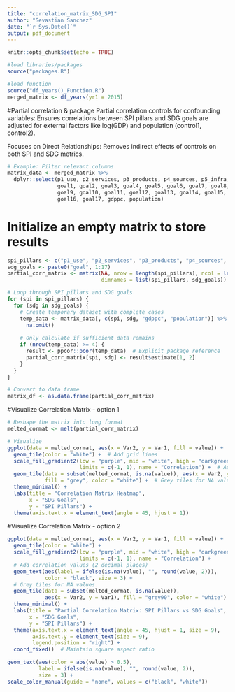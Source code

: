 ```yaml
---
title: "correlation_matrix_SDG_SPI"
author: "Sevastian Sanchez"
date: "`r Sys.Date()`"
output: pdf_document
---
```


```r
knitr::opts_chunk$set(echo = TRUE)
```

```r
#load libraries/packages
source("packages.R")

#load function 
source("df_years()_Function.R")
merged_matrix <- df_years(yr1 = 2015) 
```

#Partial correlation & package 
Partial correlation controls for confounding variables: Ensures correlations between SPI pillars and SDG goals are adjusted for external factors like log(GDP) and population (control1, control2).

Focuses on Direct Relationships: Removes indirect effects of controls on both SPI and SDG metrics.
```r
# Example: Filter relevant columns
matrix_data <- merged_matrix %>%
  dplyr::select(p1_use, p2_services, p3_products, p4_sources, p5_infra,
                goal1, goal2, goal3, goal4, goal5, goal6, goal7, goal8,
                goal9, goal10, goal11, goal12, goal13, goal14, goal15,
                goal16, goal17, gdppc, population)
```

# Initialize an empty matrix to store results
```r
spi_pillars <- c("p1_use", "p2_services", "p3_products", "p4_sources", "p5_infra")
sdg_goals <- paste0("goal", 1:17)
partial_corr_matrix <- matrix(NA, nrow = length(spi_pillars), ncol = length(sdg_goals),
                              dimnames = list(spi_pillars, sdg_goals))

# Loop through SPI pillars and SDG goals
for (spi in spi_pillars) {
  for (sdg in sdg_goals) {
    # Create temporary dataset with complete cases
    temp_data <- matrix_data[, c(spi, sdg, "gdppc", "population")] %>%  # Fixed: added quotes
      na.omit()
    
    # Only calculate if sufficient data remains
    if (nrow(temp_data) >= 4) {
      result <- ppcor::pcor(temp_data)  # Explicit package reference
      partial_corr_matrix[spi, sdg] <- result$estimate[1, 2]
    }
  }
}

# Convert to data frame
matrix_df <- as.data.frame(partial_corr_matrix)

```

#Visualize Correlation Matrix - option 1
```r
# Reshape the matrix into long format
melted_cormat <- melt(partial_corr_matrix)

# Visualize 
ggplot(data = melted_cormat, aes(x = Var2, y = Var1, fill = value)) +
  geom_tile(color = "white") +  # Add grid lines
  scale_fill_gradient2(low = "purple", mid = "white", high = "darkgreen", midpoint = 0,
                       limits = c(-1, 1), name = "Correlation") +  # Adjust color scale
  geom_tile(data = subset(melted_cormat, is.na(value)), aes(x = Var2, y = Var1), 
            fill = "grey", color = "white") +  # Grey tiles for NA values
  theme_minimal() +
  labs(title = "Correlation Matrix Heatmap",
       x = "SDG Goals",
       y = "SPI Pillars") +
  theme(axis.text.x = element_text(angle = 45, hjust = 1))

```

#Visualize Correlation Matrix - option 2
```r
ggplot(data = melted_cormat, aes(x = Var2, y = Var1, fill = value)) +
  geom_tile(color = "white") +
  scale_fill_gradient2(low = "purple", mid = "white", high = "darkgreen", midpoint = 0,
                       limits = c(-1, 1), name = "Correlation") +
  # Add correlation values (2 decimal places)
  geom_text(aes(label = ifelse(is.na(value), "", round(value, 2))), 
            color = "black", size = 3) +
  # Grey tiles for NA values
  geom_tile(data = subset(melted_cormat, is.na(value)), 
            aes(x = Var2, y = Var1), fill = "grey90", color = "white") +
  theme_minimal() +
  labs(title = "Partial Correlation Matrix: SPI Pillars vs SDG Goals",
       x = "SDG Goals", 
       y = "SPI Pillars") +
  theme(axis.text.x = element_text(angle = 45, hjust = 1, size = 9),
        axis.text.y = element_text(size = 9),
        legend.position = "right") +
  coord_fixed()  # Maintain square aspect ratio

geom_text(aes(color = abs(value) > 0.5), 
          label = ifelse(is.na(value), "", round(value, 2)), 
          size = 3) +
scale_color_manual(guide = "none", values = c("black", "white"))

```

